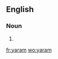 ==English==

===Noun===
{{en-noun|-}}

# {{alternative spelling of|yarrum}}

[[fr:yaram]]
[[wo:yaram]]